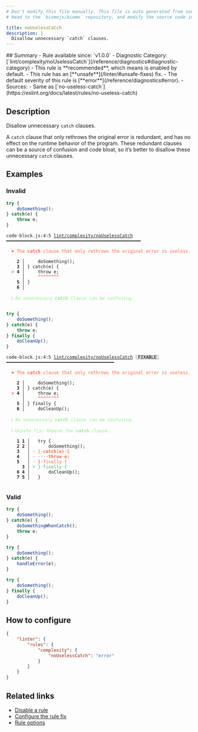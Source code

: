 ```yaml
---
# Don't modify this file manually. This file is auto generated from source, and you will lose your changes next time the website is built.
# Head to the `biomejs/biome` repository, and modify the source code in there.

title: noUselessCatch
description: |
  Disallow unnecessary `catch` clauses.
---
```


<Tabs>
<TabItem label="JavaScript (and super languages)" icon="seti:javascript">
## Summary
- Rule available since: `v1.0.0`
- Diagnostic Category: [`lint/complexity/noUselessCatch`](/reference/diagnostics#diagnostic-category)
- This rule is **recommended**, which means is enabled by default.
- This rule has an [**unsafe**](/linter/#unsafe-fixes) fix.
- The default severity of this rule is [**error**](/reference/diagnostics#error).
- Sources: 
  - Same as [`no-useless-catch`](https://eslint.org/docs/latest/rules/no-useless-catch)

## Description
Disallow unnecessary `catch` clauses.

A `catch` clause that only rethrows the original error is redundant,
and has no effect on the runtime behavior of the program.
These redundant clauses can be a source of confusion and code bloat,
so it’s better to disallow these unnecessary `catch` clauses.

## Examples

### Invalid

```js
try {
    doSomething();
} catch(e) {
    throw e;
}
```

<pre class="language-text"><code class="language-text">code-block.js:4:5 <a href="https://biomejs.dev/linter/rules/no-useless-catch">lint/complexity/noUselessCatch</a> ━━━━━━━━━━━━━━━━━━━━━━━━━━━━━━━━━━━━━━━━━━━━━━━━━━━<br /><br />  <strong><span style="color: Tomato;">✖</span></strong> <span style="color: Tomato;">The </span><span style="color: Tomato;"><strong>catch</strong></span><span style="color: Tomato;"> clause that only rethrows the original error is useless.</span><br />  <br />    <strong>2 │ </strong>    doSomething();<br />    <strong>3 │ </strong>&#125; catch(e) &#123;<br />  <strong><span style="color: Tomato;">&gt;</span></strong> <strong>4 │ </strong>    throw e;<br />   <strong>   │ </strong>    <strong><span style="color: Tomato;">^</span></strong><strong><span style="color: Tomato;">^</span></strong><strong><span style="color: Tomato;">^</span></strong><strong><span style="color: Tomato;">^</span></strong><strong><span style="color: Tomato;">^</span></strong><strong><span style="color: Tomato;">^</span></strong><strong><span style="color: Tomato;">^</span></strong><strong><span style="color: Tomato;">^</span></strong><br />    <strong>5 │ </strong>&#125;<br />    <strong>6 │ </strong><br />  <br />  <strong><span style="color: lightgreen;">ℹ</span></strong> <span style="color: lightgreen;">An unnecessary </span><span style="color: lightgreen;"><strong>catch</strong></span><span style="color: lightgreen;"> clause can be confusing.</span><br />  <br /></code></pre>

```js
try {
    doSomething();
} catch(e) {
    throw e;
} finally {
    doCleanUp();
}
```

<pre class="language-text"><code class="language-text">code-block.js:4:5 <a href="https://biomejs.dev/linter/rules/no-useless-catch">lint/complexity/noUselessCatch</a> <span style="color: #000; background-color: #ddd;"> FIXABLE </span> ━━━━━━━━━━━━━━━━━━━━━━━━━━━━━━━━━━━━━━━━━<br /><br />  <strong><span style="color: Tomato;">✖</span></strong> <span style="color: Tomato;">The </span><span style="color: Tomato;"><strong>catch</strong></span><span style="color: Tomato;"> clause that only rethrows the original error is useless.</span><br />  <br />    <strong>2 │ </strong>    doSomething();<br />    <strong>3 │ </strong>&#125; catch(e) &#123;<br />  <strong><span style="color: Tomato;">&gt;</span></strong> <strong>4 │ </strong>    throw e;<br />   <strong>   │ </strong>    <strong><span style="color: Tomato;">^</span></strong><strong><span style="color: Tomato;">^</span></strong><strong><span style="color: Tomato;">^</span></strong><strong><span style="color: Tomato;">^</span></strong><strong><span style="color: Tomato;">^</span></strong><strong><span style="color: Tomato;">^</span></strong><strong><span style="color: Tomato;">^</span></strong><strong><span style="color: Tomato;">^</span></strong><br />    <strong>5 │ </strong>&#125; finally &#123;<br />    <strong>6 │ </strong>    doCleanUp();<br />  <br />  <strong><span style="color: lightgreen;">ℹ</span></strong> <span style="color: lightgreen;">An unnecessary </span><span style="color: lightgreen;"><strong>catch</strong></span><span style="color: lightgreen;"> clause can be confusing.</span><br />  <br />  <strong><span style="color: lightgreen;">ℹ</span></strong> <span style="color: lightgreen;">Unsafe fix</span><span style="color: lightgreen;">: </span><span style="color: lightgreen;">Remove the </span><span style="color: lightgreen;"><strong>catch</strong></span><span style="color: lightgreen;"> clause.</span><br />  <br />    <strong>1</strong> <strong>1</strong><strong> │ </strong>  try &#123;<br />    <strong>2</strong> <strong>2</strong><strong> │ </strong>      doSomething();<br />    <strong>3</strong>  <strong> │ </strong><span style="color: Tomato;">-</span> <span style="color: Tomato;">&#125;</span><span style="color: Tomato;"><span style="opacity: 0.8;">·</span></span><span style="color: Tomato;"><strong>c</strong></span><span style="color: Tomato;"><strong>a</strong></span><span style="color: Tomato;"><strong>t</strong></span><span style="color: Tomato;"><strong>c</strong></span><span style="color: Tomato;"><strong>h</strong></span><span style="color: Tomato;"><strong>(</strong></span><span style="color: Tomato;"><strong>e</strong></span><span style="color: Tomato;"><strong>)</strong></span><span style="color: Tomato;"><span style="opacity: 0.8;"><strong>·</strong></span></span><span style="color: Tomato;"><strong>&#123;</strong></span><br />    <strong>4</strong>  <strong> │ </strong><span style="color: Tomato;">-</span> <span style="color: Tomato;"><span style="opacity: 0.8;"><strong>·</strong></span></span><span style="color: Tomato;"><span style="opacity: 0.8;"><strong>·</strong></span></span><span style="color: Tomato;"><span style="opacity: 0.8;"><strong>·</strong></span></span><span style="color: Tomato;"><span style="opacity: 0.8;"><strong>·</strong></span></span><span style="color: Tomato;"><strong>t</strong></span><span style="color: Tomato;"><strong>h</strong></span><span style="color: Tomato;"><strong>r</strong></span><span style="color: Tomato;"><strong>o</strong></span><span style="color: Tomato;"><strong>w</strong></span><span style="color: Tomato;"><span style="opacity: 0.8;"><strong>·</strong></span></span><span style="color: Tomato;"><strong>e</strong></span><span style="color: Tomato;"><strong>;</strong></span><br />    <strong>5</strong>  <strong> │ </strong><span style="color: Tomato;">-</span> <span style="color: Tomato;"><strong>&#125;</strong></span><span style="color: Tomato;"><span style="opacity: 0.8;"><strong>·</strong></span></span><span style="color: Tomato;">f</span><span style="color: Tomato;">i</span><span style="color: Tomato;">n</span><span style="color: Tomato;">a</span><span style="color: Tomato;">l</span><span style="color: Tomato;">l</span><span style="color: Tomato;">y</span><span style="color: Tomato;"><span style="opacity: 0.8;">·</span></span><span style="color: Tomato;">&#123;</span><br />      <strong>3</strong><strong> │ </strong><span style="color: MediumSeaGreen;">+</span> <span style="color: MediumSeaGreen;">&#125;</span><span style="color: MediumSeaGreen;"><span style="opacity: 0.8;">·</span></span><span style="color: MediumSeaGreen;">f</span><span style="color: MediumSeaGreen;">i</span><span style="color: MediumSeaGreen;">n</span><span style="color: MediumSeaGreen;">a</span><span style="color: MediumSeaGreen;">l</span><span style="color: MediumSeaGreen;">l</span><span style="color: MediumSeaGreen;">y</span><span style="color: MediumSeaGreen;"><span style="opacity: 0.8;">·</span></span><span style="color: MediumSeaGreen;">&#123;</span><br />    <strong>6</strong> <strong>4</strong><strong> │ </strong>      doCleanUp();<br />    <strong>7</strong> <strong>5</strong><strong> │ </strong>  &#125;<br />  <br /></code></pre>

### Valid

```js
try {
    doSomething();
} catch(e) {
    doSomethingWhenCatch();
    throw e;
}
```

```js
try {
    doSomething();
} catch(e) {
    handleError(e);
}
```

```js
try {
    doSomething();
} finally {
    doCleanUp();
}
```

## How to configure
```json title="biome.json"
{
	"linter": {
		"rules": {
			"complexity": {
				"noUselessCatch": "error"
			}
		}
	}
}

```
## Related links

- [Disable a rule](/linter/#disable-a-lint-rule)
- [Configure the rule fix](/linter#configure-the-rule-fix)
- [Rule options](/linter/#rule-options)

</TabItem>
</Tabs>

